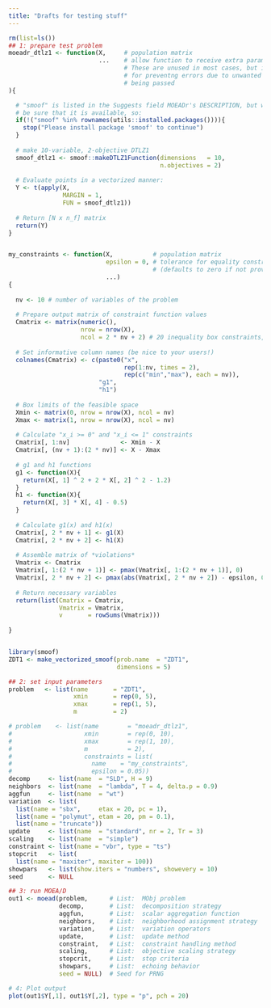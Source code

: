 ```yaml
---
title: "Drafts for testing stuff"
---
```


```r
rm(list=ls())
## 1: prepare test problem
moeadr_dtlz1 <- function(X,     # population matrix
                         ...    # allow function to receive extra parameters. 
                                # These are unused in most cases, but it is useful 
                                # for preventng errors due to unwanted parameters 
                                # being passed
){

  # "smoof" is listed in the Suggests field MOEADr's DESCRIPTION, but we need to 
  # be sure that it is available, so:
  if(!("smoof" %in% rownames(utils::installed.packages()))){
    stop("Please install package 'smoof' to continue")
  }
  
  # make 10-variable, 2-objective DTLZ1
  smoof_dtlz1 <- smoof::makeDTLZ1Function(dimensions   = 10, 
                                          n.objectives = 2)
  
  # Evaluate points in a vectorized manner:
  Y <- t(apply(X,
               MARGIN = 1,
               FUN = smoof_dtlz1))
  
  # Return [N x n_f] matrix
  return(Y)
}


my_constraints <- function(X,           # population matrix
                           epsilon = 0, # tolerance for equality constraints
                                        # (defaults to zero if not provided)
                           ...)
{
  
  nv <- 10 # number of variables of the problem
  
  # Prepare output matrix of constraint function values
  Cmatrix <- matrix(numeric(), 
                    nrow = nrow(X),
                    ncol = 2 * nv + 2) # 20 inequality box constraints, plus g1 and h1
  
  # Set informative column names (be nice to your users!)
  colnames(Cmatrix) <- c(paste0("x", 
                                rep(1:nv, times = 2), 
                                rep(c("min","max"), each = nv)),
                         "g1",
                         "h1")
                    
  # Box limits of the feasible space
  Xmin <- matrix(0, nrow = nrow(X), ncol = nv)
  Xmax <- matrix(1, nrow = nrow(X), ncol = nv)
  
  # Calculate "x_i >= 0" and "x_i <= 1" constraints
  Cmatrix[, 1:nv]              <- Xmin - X
  Cmatrix[, (nv + 1):(2 * nv)] <- X - Xmax
  
  # g1 and h1 functions
  g1 <- function(X){
    return(X[, 1] ^ 2 + 2 * X[, 2] ^ 2 - 1.2)
  }
  h1 <- function(X){
    return(X[, 3] * X[, 4] - 0.5)
  }
  
  # Calculate g1(x) and h1(x)
  Cmatrix[, 2 * nv + 1] <- g1(X)
  Cmatrix[, 2 * nv + 2] <- h1(X)
  
  # Assemble matrix of *violations*
  Vmatrix <- Cmatrix
  Vmatrix[, 1:(2 * nv + 1)] <- pmax(Vmatrix[, 1:(2 * nv + 1)], 0)        # inequality constraints
  Vmatrix[, 2 * nv + 2] <- pmax(abs(Vmatrix[, 2 * nv + 2]) - epsilon, 0) # equality constraint h1
  
  # Return necessary variables
  return(list(Cmatrix = Cmatrix,
              Vmatrix = Vmatrix,
              v       = rowSums(Vmatrix)))
  
}


library(smoof)
ZDT1 <- make_vectorized_smoof(prob.name  = "ZDT1",
                              dimensions = 5)

## 2: set input parameters
problem   <- list(name       = "ZDT1",
                  xmin       = rep(0, 5),
                  xmax       = rep(1, 5),
                  m          = 2)

# problem    <- list(name        = "moeadr_dtlz1",
#                    xmin        = rep(0, 10), 
#                    xmax        = rep(1, 10), 
#                    m           = 2),
#                    constraints = list(
#                      name    = "my_constraints",
#                      epsilon = 0.05))
decomp     <- list(name  = "SLD", H = 9)
neighbors  <- list(name  = "lambda", T = 4, delta.p = 0.9)
aggfun     <- list(name  = "wt")
variation  <- list(
  list(name = "sbx",     etax = 20, pc = 1),
  list(name = "polymut", etam = 20, pm = 0.1),
  list(name = "truncate"))
update     <- list(name  = "standard", nr = 2, Tr = 3)
scaling    <- list(name  = "simple")
constraint <- list(name = "vbr", type = "ts")
stopcrit   <- list(
  list(name = "maxiter", maxiter = 100))
showpars   <- list(show.iters = "numbers", showevery = 10)
seed       <- NULL
```



```r
## 3: run MOEA/D
out1 <- moead(problem,      # List:  MObj problem
              decomp,       # List:  decomposition strategy
              aggfun,       # List:  scalar aggregation function
              neighbors,    # List:  neighborhood assignment strategy
              variation,    # List:  variation operators
              update,       # List:  update method
              constraint,   # List:  constraint handling method
              scaling,      # List:  objective scaling strategy
              stopcrit,     # List:  stop criteria
              showpars,     # List:  echoing behavior
              seed = NULL)  # Seed for PRNG

# 4: Plot output
plot(out1$Y[,1], out1$Y[,2], type = "p", pch = 20)

```



